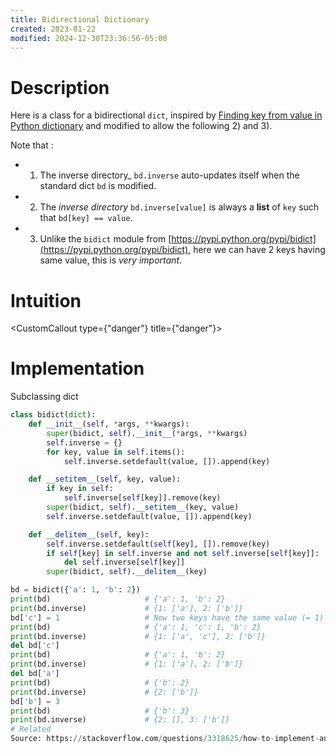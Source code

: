 ```yaml
---
title: Bidirectional Dictionary
created: 2023-01-22
modified: 2024-12-30T23:36:56-05:00
---
```

# Description

Here is a class for a bidirectional `dict`, inspired by [Finding key from value in Python dictionary](https://stackoverflow.com/questions/7657457/finding-key-from-value-in-python-dictionar) and modified to allow the following 2) and 3).

Note that :

- 1. The inverse directory\_ `bd.inverse` auto-updates itself when the standard dict `bd` is modified.
- 2. The _inverse directory_ `bd.inverse[value]` is always a **list** of `key` such that `bd[key] == value`.
- 3. Unlike the `bidict` module from [https://pypi.python.org/pypi/bidict](https://pypi.python.org/pypi/bidict), here we can have 2 keys having same value, this is _very important_.

# Intuition

<CustomCallout type={"danger"} title={"danger"}></CustomCallout>

# Implementation

Subclassing dict

```python
class bidict(dict):
    def __init__(self, *args, **kwargs):
        super(bidict, self).__init__(*args, **kwargs)
        self.inverse = {}
        for key, value in self.items():
            self.inverse.setdefault(value, []).append(key) 

    def __setitem__(self, key, value):
        if key in self:
            self.inverse[self[key]].remove(key) 
        super(bidict, self).__setitem__(key, value)
        self.inverse.setdefault(value, []).append(key)        

    def __delitem__(self, key):
        self.inverse.setdefault(self[key], []).remove(key)
        if self[key] in self.inverse and not self.inverse[self[key]]: 
            del self.inverse[self[key]]
        super(bidict, self).__delitem__(key)
```

```python
bd = bidict({'a': 1, 'b': 2})  
print(bd)                     # {'a': 1, 'b': 2}                 
print(bd.inverse)             # {1: ['a'], 2: ['b']}
bd['c'] = 1                   # Now two keys have the same value (= 1)
print(bd)                     # {'a': 1, 'c': 1, 'b': 2}
print(bd.inverse)             # {1: ['a', 'c'], 2: ['b']}
del bd['c']
print(bd)                     # {'a': 1, 'b': 2}
print(bd.inverse)             # {1: ['a'], 2: ['b']}
del bd['a']
print(bd)                     # {'b': 2}
print(bd.inverse)             # {2: ['b']}
bd['b'] = 3
print(bd)                     # {'b': 3}
print(bd.inverse)             # {2: [], 3: ['b']}
# Related
Source: https://stackoverflow.com/questions/3318625/how-to-implement-an-efficient-bidirectional-hash-table```
